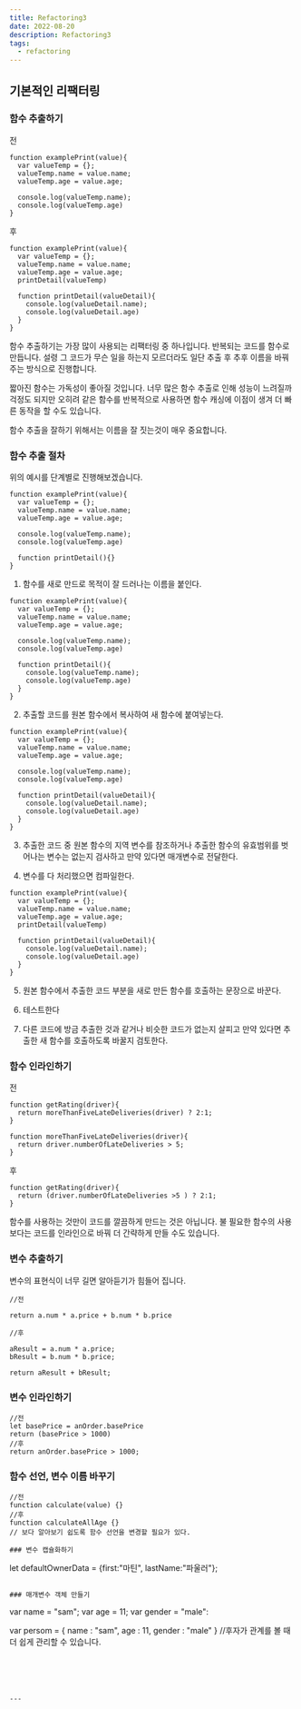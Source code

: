 ```yaml
---
title: Refactoring3
date: 2022-08-20
description: Refactoring3
tags:
  - refactoring
---
```


## 기본적인 리팩터링

### 함수 추출하기

전
```
function examplePrint(value){
  var valueTemp = {};
  valueTemp.name = value.name;
  valueTemp.age = value.age;

  console.log(valueTemp.name);
  console.log(valueTemp.age)
}

```
후

```
function examplePrint(value){
  var valueTemp = {};
  valueTemp.name = value.name;
  valueTemp.age = value.age;
  printDetail(valueTemp)

  function printDetail(valueDetail){
    console.log(valueDetail.name);
    console.log(valueDetail.age)
  }
}
```

함수 추출하기는 가장 많이 사용되는 리팩터링 중 하나입니다. 반복되는 코드를 함수로 만듭니다.
설령 그 코드가 무슨 일을 하는지 모르더라도 일단 추출 후 추후 이름을 바꿔주는 방식으로 진행합니다.

짧아진 함수는 가독성이 좋아질 것입니다. 너무 많은 함수 추출로 인해 성능이 느려질까 걱정도 되지만 오히려 같은 함수를 반복적으로 사용하면
함수 캐싱에 이점이 생겨 더 빠른 동작을 할 수도 있습니다.

함수 추출을 잘하기 위해서는 이름을 잘 짓는것이 매우 중요합니다.

### 함수 추출 절차

위의 예시를 단계별로 진행해보겠습니다.


```
function examplePrint(value){
  var valueTemp = {};
  valueTemp.name = value.name;
  valueTemp.age = value.age;

  console.log(valueTemp.name);
  console.log(valueTemp.age)

  function printDetail(){}
}
```

1. 함수를 새로 만드로 목적이 잘 드러나는 이름을 붙인다.

```
function examplePrint(value){
  var valueTemp = {};
  valueTemp.name = value.name;
  valueTemp.age = value.age;

  console.log(valueTemp.name);
  console.log(valueTemp.age)

  function printDetail(){
    console.log(valueTemp.name);
    console.log(valueTemp.age)
  }
}
```

2. 추출할 코드를 원본 함수에서 복사하여 새 함수에 붙여넣는다.

```
function examplePrint(value){
  var valueTemp = {};
  valueTemp.name = value.name;
  valueTemp.age = value.age;

  console.log(valueTemp.name);
  console.log(valueTemp.age)

  function printDetail(valueDetail){
    console.log(valueDetail.name);
    console.log(valueDetail.age)
  }
}
```

3. 추출한 코드 중 원본 함수의 지역 변수를 참조하거나 추출한 함수의 유효범위를 벗어나는 변수는 없는지 검사하고 만약 있다면 매개변수로 전달한다.

4. 변수를 다 처리했으면 컴파일한다.


```
function examplePrint(value){
  var valueTemp = {};
  valueTemp.name = value.name;
  valueTemp.age = value.age;
  printDetail(valueTemp)

  function printDetail(valueDetail){
    console.log(valueDetail.name);
    console.log(valueDetail.age)
  }
}
```

5. 원본 함수에서 추출한 코드 부분을 새로 만든 함수를 호출하는 문장으로 바꾼다.

6. 테스트한다

7. 다른 코드에 방금 추출한 것과 같거나 비슷한 코드가 없는지 살피고 만약 있다면 추출한 새 함수를 호출하도록 바꿀지 검토한다.

### 함수 인라인하기

전

```
function getRating(driver){
  return moreThanFiveLateDeliveries(driver) ? 2:1;
}

function moreThanFiveLateDeliveries(driver){
  return driver.numberOfLateDeliveries > 5;
}
```

후

```
function getRating(driver){
  return (driver.numberOfLateDeliveries >5 ) ? 2:1;
}
```

함수를 사용하는 것만이 코드를 깔끔하게 만드는 것은 아닙니다. 불 필요한 함수의 사용보다는
코드를 인라인으로 바꿔 더 간략하게 만들 수도 있습니다.

### 변수 추출하기

변수의 표현식이 너무 길면 알아듣기가 힘들어 집니다.

```
//전

return a.num * a.price + b.num * b.price

//후

aResult = a.num * a.price;
bResult = b.num * b.price;

return aResult + bResult;
```

### 변수 인라인하기

```
//전
let basePrice = anOrder.basePrice
return (basePrice > 1000)
//후
return anOrder.basePrice > 1000;
```

### 함수 선언, 변수 이름 바꾸기

```
//전
function calculate(value) {}
//후
function calculateAllAge {}
// 보다 알아보기 쉽도록 함수 선언을 변경할 필요가 있다.

### 변수 캡슐화하기

```
let defaultOwnerData = {first:"마틴", lastName:"파울러"};
```

### 매개변수 객체 만들기

```
var name = "sam";
var age = 11;
var gender = "male":

var persom = {
  name : "sam",
age : 11,
gender : "male"
}
//후자가 관계를 볼 때 더 쉽게 관리할 수 있습니다.
```





---
